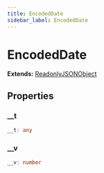 ```yaml
---
title: EncodedDate
sidebar_label: EncodedDate
---
```


# EncodedDate

**Extends:** [ReadonlyJSONObject](/api/interfaces/readonlyjsonobject)

## Properties

### __t

```typescript
__t: any
```

### __v

```typescript
__v: number
```


